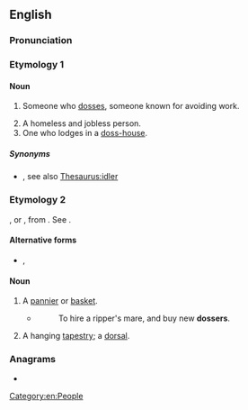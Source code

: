 ==English==

===Pronunciation===
{{rfp|en}}

===Etymology 1===
{{suffix|en|doss|er}}

====Noun====
{{en-noun}}

# {{lb|en|British|Ireland}} Someone who [[doss]]es, someone known for avoiding work.
# A homeless and jobless person.
# One who lodges in a [[doss-house]].

=====Synonyms=====
* {{sense|one who avoids work}} {{l|en|shirker}}, see also [[Thesaurus:idler]]

===Etymology 2===
{{etyl|LL.|en}} {{lena}} {{m|la|dosserum}}, or {{etyl|fr|en}} {{m|fr|dossier||bundle of papers, part of a basket resting on the back}}, from {{etyl|la|en}} {{lena}} {{m|la|dorsum||back}}. See {{m|en|dorsal}}.

====Alternative forms====
* {{l|en|dorsel}}, {{l|en|dorser}}

====Noun====
{{en-noun}}

# A [[pannier]] or [[basket]].
#* {{rfdatek|en|Beaumont and Fletcher}}
#*: To hire a ripper's mare, and buy new '''dossers'''.
# A hanging [[tapestry]]; a [[dorsal]].

{{Webster 1913}}

===Anagrams===
* {{anagrams|en|a=deorss|Sedors|dorses|dosers|resods|rossed|soders|sordes}}

[[Category:en:People]]